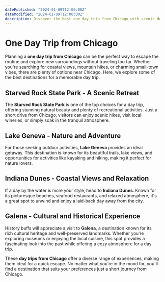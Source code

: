 ```yaml
---
datePublished: "2024-01-09T12:00:00Z"
dateModified: "2024-01-09T12:00:00Z"
description: Discover the best one day trip from Chicago with scenic destinations, exciting activities, and top recommendations for a perfect getaway.
---
```


# One Day Trip from Chicago

Planning a **one day trip from Chicago** can be the perfect way to escape the routine and explore new surroundings without traveling too far. Whether you're searching for coastal views, mountain hikes, or charming small-town vibes, there are plenty of options near Chicago. Here, we explore some of the best destinations for a memorable day trip.

## Starved Rock State Park - A Scenic Retreat

The **Starved Rock State Park** is one of the top choices for a day trip, offering stunning natural beauty and plenty of recreational activities. Just a short drive from Chicago, visitors can enjoy scenic hikes, visit local wineries, or simply soak in the tranquil atmosphere.

## Lake Geneva - Nature and Adventure

For those seeking outdoor activities, **Lake Geneva** provides an ideal getaway. This destination is known for its beautiful trails, lake views, and opportunities for activities like kayaking and hiking, making it perfect for nature lovers.

<PromotionSection />

## Indiana Dunes - Coastal Views and Relaxation

If a day by the water is more your style, head to **Indiana Dunes**. Known for its picturesque beaches, seafood restaurants, and relaxed atmosphere, it's a great spot to unwind and enjoy a laid-back day away from the city.

## Galena - Cultural and Historical Experience

History buffs will appreciate a visit to **Galena**, a destination known for its rich cultural heritage and well-preserved landmarks. Whether you're exploring museums or enjoying the local cuisine, this spot provides a fascinating look into the past while offering a cozy atmosphere for a day trip.

These **day trips from Chicago** offer a diverse range of experiences, making them ideal for a quick escape. No matter what you're in the mood for, you'll find a destination that suits your preferences just a short journey from Chicago.
